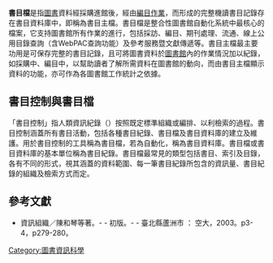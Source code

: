 '''書目檔'''是指[[圖書|圖書]]資料經採購進館後，經由[[編目作業|編目作業]]，而形成的完整機讀書目記錄存在書目資料庫中，即稱為書目主檔。書目檔是整合性圖書館自動化系統中最核心的檔案，它支持圖書館所有作業的進行，包括採訪、編目、期刊處理、流通、線上公用目錄查詢（含WebPAC查詢功能）及參考服務暨文獻傳遞等。書目主檔最主要功用是可保存完整的書目記錄，且可將圖書資料於[[圖書館|圖書館]]內的作業情況加以紀錄，如採購中、編目中，以幫助讀者了解所需資料在圖書館的動向，而由書目主檔顯示資料的功能，亦可作為各圖書館工作統計之依據。
==書目控制與書目檔==
{{main|書目控制}}
「書目控制」指人類資訊紀錄（{{Lang|en|'''Recorded information'''}}）按照既定標準組織或編排、以利檢索的過程。書目控制涵蓋所有書目活動，包括各種書目紀錄、書目檔及書目資料庫的建立及維護。用於書目控制的工具稱為書目檔，若為自動化，稱為書目資料庫。書目檔或書目資料庫的基本單位稱為書目紀錄。書目檔最常見的類型包括書目、索引及目錄，各有不同的形式，視其涵蓋的資料範圍、每一筆書目紀錄所包含的資訊量、書目紀錄的組織及檢索方式而定。

==參考文獻==
* 資訊組織／陳和琴等著。- - 初版。- - 臺北縣蘆洲市 ： 空大，2003。p3-4，p279-280。
{{Library science-stub}}
[[Category:圖書資訊科學|Category:圖書資訊科學]]